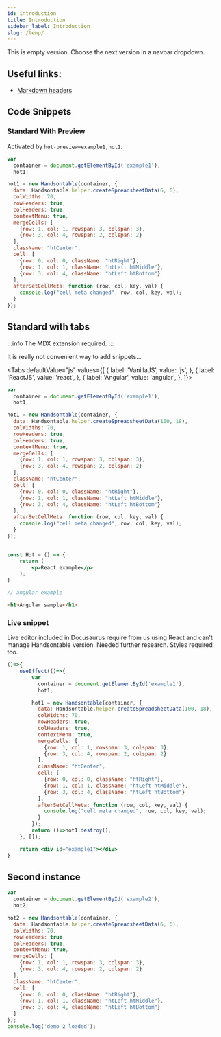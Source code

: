 ```yaml
---
id: introduction
title: Introduction
sidebar_label: Introduction
slug: /temp/
---
```


This is empty version. Choose the next version in a navbar dropdown.

## Useful links:

* [Markdown headers](https://v2.docusaurus.io/docs/markdown-features#markdown-headers)

## Code Snippets

### Standard With Preview

Activated by `hot-preview=example1,hot1`.

```js title="index.js" hot-preview=example1,hot1
var
  container = document.getElementById('example1'),
  hot1;

hot1 = new Handsontable(container, {
  data: Handsontable.helper.createSpreadsheetData(6, 6),
  colWidths: 70,
  rowHeaders: true,
  colHeaders: true,
  contextMenu: true,
  mergeCells: [
    {row: 1, col: 1, rowspan: 3, colspan: 3},
    {row: 3, col: 4, rowspan: 2, colspan: 2}
  ],
  className: "htCenter",
  cell: [
    {row: 0, col: 0, className: "htRight"},
    {row: 1, col: 1, className: "htLeft htMiddle"},
    {row: 3, col: 4, className: "htLeft htBottom"}
  ],
  afterSetCellMeta: function (row, col, key, val) {
    console.log("cell meta changed", row, col, key, val);
  }
});
```

## Standard with tabs

:::info
The MDX extension required.
:::

It is really not convenient way to add snippets...


<Tabs defaultValue="js" values={[
    { label: 'VanillaJS', value: 'js', },
    { label: 'ReactJS', value: 'react', },
    { label: 'Angular', value: 'angular', },
]}>

<TabItem value="js">

```js title="index.js"
var
  container = document.getElementById('example1'),
  hot1;

hot1 = new Handsontable(container, {
  data: Handsontable.helper.createSpreadsheetData(100, 18),
  colWidths: 70,
  rowHeaders: true,
  colHeaders: true,
  contextMenu: true,
  mergeCells: [
    {row: 1, col: 1, rowspan: 3, colspan: 3},
    {row: 3, col: 4, rowspan: 2, colspan: 2}
  ],
  className: "htCenter",
  cell: [
    {row: 0, col: 0, className: "htRight"},
    {row: 1, col: 1, className: "htLeft htMiddle"},
    {row: 3, col: 4, className: "htLeft htBottom"}
  ],
  afterSetCellMeta: function (row, col, key, val) {
    console.log("cell meta changed", row, col, key, val);
  }
});
```

</TabItem>
<TabItem value="react">

```jsx

const Hot = () => {
    return (
        <p>React example</p>
    );
}
```

</TabItem>
<TabItem value="angular">

```ts  title="index.ts"
// angular example
```

```html  title="index.html"
<h1>Angular sample</h1>
```

</TabItem>
</Tabs>


### Live snippet

Live editor included in Docusaurus require from us using React and can't manage Handsontable version.
Needed further research.
Styles required too.

```jsx live title="index.js"
()=>{
    useEffect(()=>{
        var
          container = document.getElementById('example1'),
          hot1;

        hot1 = new Handsontable(container, {
          data: Handsontable.helper.createSpreadsheetData(100, 18),
          colWidths: 70,
          rowHeaders: true,
          colHeaders: true,
          contextMenu: true,
          mergeCells: [
            {row: 1, col: 1, rowspan: 3, colspan: 3},
            {row: 3, col: 4, rowspan: 2, colspan: 2}
          ],
          className: "htCenter",
          cell: [
            {row: 0, col: 0, className: "htRight"},
            {row: 1, col: 1, className: "htLeft htMiddle"},
            {row: 3, col: 4, className: "htLeft htBottom"}
          ],
          afterSetCellMeta: function (row, col, key, val) {
            console.log("cell meta changed", row, col, key, val);
          }
        });
        return ()=>hot1.destroy();
    }, []);

    return <div id="example1"></div>
}
```


## Second instance

```js title="index.js" hot-preview=example2,hot2
var
  container = document.getElementById('example2'),
  hot2;

hot2 = new Handsontable(container, {
  data: Handsontable.helper.createSpreadsheetData(6, 6),
  colWidths: 70,
  rowHeaders: true,
  colHeaders: true,
  contextMenu: true,
  mergeCells: [
    {row: 1, col: 1, rowspan: 3, colspan: 3},
    {row: 3, col: 4, rowspan: 2, colspan: 2}
  ],
  className: "htCenter",
  cell: [
    {row: 0, col: 0, className: "htRight"},
    {row: 1, col: 1, className: "htLeft htMiddle"},
    {row: 3, col: 4, className: "htLeft htBottom"}
  ]
});
console.log('demo 2 loaded');
```
